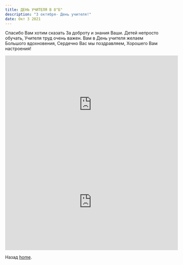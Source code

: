 ```yaml
---
title: ДЕНЬ УЧИТЕЛЯ В 8"Б"
description: "3 октября- День учителя!"
date: Окт 3 2021
---
```

Спасибо Вам хотим сказать
За доброту и знания Ваши.
Детей непросто обучать,
Учителя труд очень важен.
Вам в День учителя желаем
Большого вдохновения,
Сердечно Вас мы поздравляем,
Хорошего Вам настроения!
<iframe width="560" height="315" src="https://www.youtube.com/embed/16l_i4qgZTM" title="YouTube video player" frameborder="0" allow="accelerometer; autoplay; clipboard-write; encrypted-media; gyroscope; picture-in-picture" allowfullscreen></iframe>
<iframe width="560" height="315" src="https://www.youtube-nocookie.com/embed/FMhxS44rHzU" title="YouTube video player" frameborder="0" allow="accelerometer; autoplay; clipboard-write; encrypted-media; gyroscope; picture-in-picture" allowfullscreen></iframe>


Назад [home](/).

